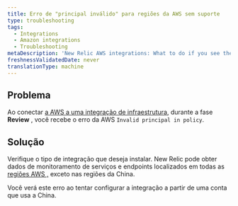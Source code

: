 ```yaml
---
title: Erro de "principal inválido" para regiões da AWS sem suporte
type: troubleshooting
tags:
  - Integrations
  - Amazon integrations
  - Troubleshooting
metaDescription: 'New Relic AWS integrations: What to do if you see the "Invalid principal in policy" error message in the AWS portal.'
freshnessValidatedDate: never
translationType: machine
---
```


## Problema

Ao conectar [a AWS a uma integração de infraestrutura](/docs/integrations/amazon-integrations/get-started/connect-aws-services-infrastructure#connect), durante a fase <DoNotTranslate>**Review**</DoNotTranslate> , você recebe o erro da AWS `Invalid principal in policy`.

## Solução

Verifique o tipo de integração que deseja instalar. New Relic pode obter dados de monitoramento de serviços e endpoints localizados em todas as [regiões AWS ,](https://docs.aws.amazon.com/general/latest/gr/rande.html) exceto nas regiões da China.

Você verá este erro ao tentar configurar a integração a partir de uma conta que usa a China.